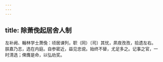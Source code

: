 ```yaml
---
---
---
```

title: 除萧俛起居舍人制
---



左补阙、翰林学士萧俛：顷居谏列，职（同）〔司〕其忧，夙夜孜孜，拾遗左右。朕嘉乃志，选在内庭。自参密近，益见忠谠。始终不替，尤足多之。记事之官，一时清选；俾膺是命，以弘劝奖。